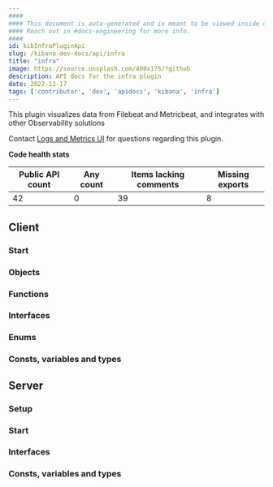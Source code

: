 ```yaml
---
####
#### This document is auto-generated and is meant to be viewed inside our experimental, new docs system.
#### Reach out in #docs-engineering for more info.
####
id: kibInfraPluginApi
slug: /kibana-dev-docs/api/infra
title: "infra"
image: https://source.unsplash.com/400x175/?github
description: API docs for the infra plugin
date: 2022-12-17
tags: ['contributor', 'dev', 'apidocs', 'kibana', 'infra']
---
```


This plugin visualizes data from Filebeat and Metricbeat, and integrates with other Observability solutions

Contact [Logs and Metrics UI](https://github.com/orgs/elastic/teams/logs-metrics-ui) for questions regarding this plugin.

**Code health stats**

| Public API count  | Any count | Items lacking comments | Missing exports |
|-------------------|-----------|------------------------|-----------------|
| 42 | 0 | 39 | 8 |

## Client

### Start
<DocDefinitionList data={[infraObj.client.start]}/>

### Objects
<DocDefinitionList data={infraObj.client.objects}/>

### Functions
<DocDefinitionList data={infraObj.client.functions}/>

### Interfaces
<DocDefinitionList data={infraObj.client.interfaces}/>

### Enums
<DocDefinitionList data={infraObj.client.enums}/>

### Consts, variables and types
<DocDefinitionList data={infraObj.client.misc}/>

## Server

### Setup
<DocDefinitionList data={[infraObj.server.setup]}/>

### Start
<DocDefinitionList data={[infraObj.server.start]}/>

### Interfaces
<DocDefinitionList data={infraObj.server.interfaces}/>

### Consts, variables and types
<DocDefinitionList data={infraObj.server.misc}/>


